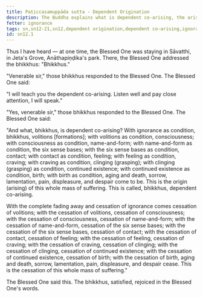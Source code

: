 ```yaml
---
title: Paṭiccasamuppāda sutta - Dependent Origination
description: The Buddha explains what is dependent co-arising, the arising and ending of suffering.
fetter: ignorance
tags: sn,sn12-21,sn12,dependent origination,dependent co-arising,ignorance,wisdom,suffering
id: sn12.1
---
```


Thus I have heard — at one time, the Blessed One was staying in Sāvatthi, in Jeta's Grove, Anāthapiṇḍika's park. There, the Blessed One addressed the bhikkhus: "Bhikkhus."

"Venerable sir," those bhikkhus responded to the Blessed One. The Blessed One said:

"I will teach you the dependent co-arising. Listen well and pay close attention, I will speak."

"Yes, venerable sir," those bhikkhus responded to the Blessed One. The Blessed One said:

"And what, bhikkhus, is dependent co-arising? With ignorance as condition, bhikkhus, volitions [formations]; with volitions as condition, consciousness; with consciousness as condition, name-and-form; with name-and-form as condition, the six sense bases; with the six sense bases as condition, contact; with contact as condition, feeling; with feeling as condition, craving; with craving as condition, clinging (grasping); with clinging (grasping) as condition, continued existence; with continued existence as condition, birth; with birth as condition, aging and death, sorrow, lamentation, pain, displeasure, and despair come to be. This is the origin (arising) of this whole mass of suffering. This is called, bhikkhus, dependent co-arising.

With the complete fading away and cessation of ignorance comes cessation of volitions; with the cessation of volitions, cessation of consciousness; with the cessation of consciousness, cessation of name-and-form; with the cessation of name-and-form, cessation of the six sense bases; with the cessation of the six sense bases, cessation of contact; with the cessation of contact, cessation of feeling; with the cessation of feeling, cessation of craving; with the cessation of craving, cessation of clinging; with the cessation of clinging, cessation of continued existence; with the cessation of continued existence, cessation of birth; with the cessation of birth, aging and death, sorrow, lamentation, pain, displeasure, and despair cease. This is the cessation of this whole mass of suffering."

The Blessed One said this. The bhikkhus, satisfied, rejoiced in the Blessed One's words.